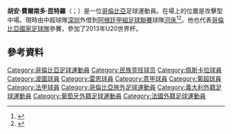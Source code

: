 {{noteTA|G1=football|G2=UEFA|G3=南美球會
|1=zh-cn:胡安; zh-hk:祖安; zh-tw:胡安
|2=zh-hans:费尔南多;zh-hant:費爾南多;zh-tw:費南多;zh-hk:費蘭度;zh-mo:費蘭度;
|3=zh-cn:金特罗;zh-hk:昆特路;zh-tw:昆特羅;
}}
{{Infobox football biography
| name           = 祖安·昆特路<br>Juan Quintero
| image          = Entrainement SRFC Dinan 20150902 - Juan Fernando Quintero (2).JPG
| image_size     = 280
| caption        = 
| fullname       = Juan Fernando Quintero Paniagua<ref>{{cite web |url=https://tournament.fifadata.com/documents/FWC/2018/pdf/FWC_2018_SQUADLISTS.PDF |title=2018 FIFA World Cup Russia: List of players: Colombia |publisher=FIFA |format=PDF |page=5 |date=10 June 2018 |accessdate=11 June 2018 |archive-url=https://web.archive.org/web/20180619164139/https://tournament.fifadata.com/documents/FWC/2018/pdf/FWC_2018_SQUADLISTS.PDF |archive-date=2018-06-19 |dead-url=yes }}</ref>
| birth_date     = {{birth date and age|1993|1|18|df=y}}
| birth_place    = {{COL}}[[麥德林|麥德林]]
| height         = 1.68 m
| position       = [[中場|中場]]
| currentclub    = [[河床體育會|河床]](外借)
| clubnumber     = -
| youthyears1    = 2004–2008
| youthclubs1    = [[恩維加多足球會|恩維加多]]
| years1         = 2009–2011
| caps1          = 43
| goals1         = 5
| clubs1         = [[恩維加多足球會|恩維加多]]
| years2         = 2011–2012
| clubs2         = [[國民競技|國民體育會]]
| caps2          = 15
| goals2         = 2
| years3         = 2012–2013
| clubs3         = [[佩斯卡拉足球俱乐部|佩斯卡拉]]
| caps3          = 17
| goals3         = 1
| years4         = 2013–2019
| clubs4         = [[波圖足球會|波圖]]
| caps4          = 42
| goals4         = 6
| years5         = 2013
| clubs5         = [[波圖足球會B隊|波圖B隊]]
| caps5          = 1
| goals5         = 0
| years6         = 2015–2016
| clubs6         = → [[雷恩足球會|雷恩]] (租借)
| caps6          = 12
| goals6         = 1
| years7         = 2017
| clubs7         = → [[麥德林獨立|麥德林獨立]] (租借)
| caps7          = 25
| goals7         = 13
| years8         = 2018–2019
| clubs8         = → [[河床體育會|河床]] (租借)
| caps8          = 20
| goals8         = 2
| years9         = 2019–2020
| clubs9         = → [[河床體育會|河床]]
| caps9          = 21
| goals9         = 6
| years10         = 2021–
| clubs10         = [[深圳市足球俱乐部|深圳]]
| caps10          = 21
| goals10         = 1
| years11         = 2022–
| clubs11         = → [[河床體育會|河床]] (租借)
| caps11          = 0
| goals11         = 0
| nationalyears1 = 2013
| nationalteam1  = 哥倫比亞U20
| nationalcaps1  = 13
| nationalgoals1 = 8
| nationalyears2 = 2016
| nationalteam2  = 哥倫比亞U23
| nationalcaps2  = 4
| nationalgoals2 = 2
| nationalyears3 = 2012–
| nationalteam3  = [[哥倫比亞國家足球隊|哥倫比亞]]
| nationalcaps3  = 29
| nationalgoals3 = 4
| pcupdate       = 2022年1月21日
| ntupdate       = 2022年1月16日
}}

'''胡安·費爾南多·昆特羅'''（{{lang-es|Juan Fernando Quintero}}；{{bd|1993年|1月18日}}）是一位[[哥倫比亞|哥倫比亞]]足球運動員。在場上的位置是攻擊型中場。現時由中超球隊[[深圳市足球俱乐部|深圳]]外借到[[阿根廷甲組足球聯賽|阿根廷甲組足球聯賽]]球隊[[河床體育會|河床]]<ref>{{Cite web |url=http://www.antena2.com.co/audios/planeta-futbol/juan-fernando-quintero-el-nuevo-lider-del-opo-54 |title=存档副本 |access-date=2015-06-04 |archive-url=https://web.archive.org/web/20150102062528/http://www.antena2.com.co/audios/planeta-futbol/juan-fernando-quintero-el-nuevo-lider-del-opo-54 |archive-date=2015-01-02 |dead-url=yes }}</ref><ref name="fcporto.pt">{{cite web |url=http://www.fcporto.pt/English/News/news_eng_footquinterosigns_130713_76142.asp |title=存档副本 |accessdate=2013-07-13 |deadurl=yes |archiveurl=https://web.archive.org/web/20130716185922/http://www.fcporto.pt/English/News/news_eng_footquinterosigns_130713_76142.asp |archivedate=2013-07-16 }}</ref>。他也代表[[哥倫比亞國家足球隊|哥倫比亞國家足球隊]]參賽，參加了2013年U20世界杯。

==參考資料==
{{Reflist}}

{{2021年中超分类名单深圳}}
{{2014年世界杯足球赛哥伦比亚参赛名单}}
{{2018年世界盃足球賽哥倫比亞參賽名單}}

{{DEFAULTSORT:Quintero, Juan Fernando}}
[[Category:哥倫比亞足球運動員|Category:哥倫比亞足球運動員]]
[[Category:民族竞技球员|Category:民族竞技球员]]
[[Category:佩斯卡拉球員|Category:佩斯卡拉球員]]
[[Category:波圖球員|Category:波圖球員]]
[[Category:雷恩球員|Category:雷恩球員]]
[[Category:意甲球員|Category:意甲球員]]
[[Category:葡超球員|Category:葡超球員]]
[[Category:法甲球員|Category:法甲球員]]
[[Category:哥倫比亞旅外足球運動員|Category:哥倫比亞旅外足球運動員]]
[[Category:義大利外籍足球運動員|Category:義大利外籍足球運動員]]
[[Category:葡萄牙外籍足球運動員|Category:葡萄牙外籍足球運動員]]
[[Category:法國外籍足球運動員|Category:法國外籍足球運動員]]